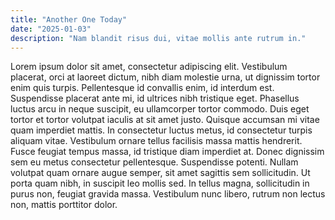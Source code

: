 ```yaml
---
title: "Another One Today"
date: "2025-01-03"
description: "Nam blandit risus dui, vitae mollis ante rutrum in."
---
```


Lorem ipsum dolor sit amet, consectetur adipiscing elit. Vestibulum placerat, orci at laoreet dictum, nibh diam molestie urna, ut dignissim tortor enim quis turpis. Pellentesque id convallis enim, id interdum est. Suspendisse placerat ante mi, id ultrices nibh tristique eget. Phasellus luctus arcu in neque suscipit, eu ullamcorper tortor commodo. Duis eget tortor et tortor volutpat iaculis at sit amet justo. Quisque accumsan mi vitae quam imperdiet mattis. In consectetur luctus metus, id consectetur turpis aliquam vitae. Vestibulum ornare tellus facilisis massa mattis hendrerit. Fusce feugiat tempus massa, id tristique diam imperdiet at. Donec dignissim sem eu metus consectetur pellentesque. Suspendisse potenti. Nullam volutpat quam ornare augue semper, sit amet sagittis sem sollicitudin. Ut porta quam nibh, in suscipit leo mollis sed. In tellus magna, sollicitudin in purus non, feugiat gravida massa. Vestibulum nunc libero, rutrum non lectus non, mattis porttitor dolor.